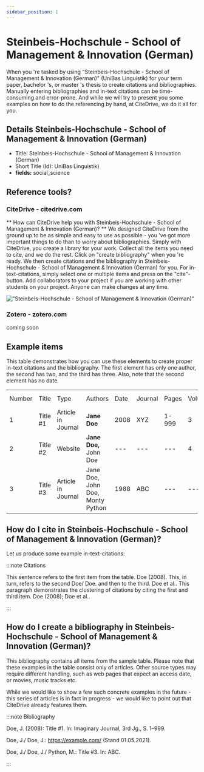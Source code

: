 ```yaml
---
sidebar_position: 1
---
```


# Steinbeis-Hochschule - School of Management & Innovation (German)

When you 're tasked by using "Steinbeis-Hochschule - School of Management & Innovation (German)" (UniBas Linguistik) for your term paper, bachelor 's, or master 's thesis to create citations and bibliographies.
Manually entering bibliographies and in-text citations can be time-consuming and error-prone. And while we will try to present you some examples on how to do the referencing by hand, at CiteDrive, we do it all for you.

## Details  Steinbeis-Hochschule - School of Management & Innovation (German)
* Title: Steinbeis-Hochschule - School of Management & Innovation (German)
* Short Title (Id): UniBas Linguistik)
* **fields:** social_science

## Reference tools?
### CiteDrive - citedrive.com
** How can CiteDrive help you with Steinbeis-Hochschule - School of Management & Innovation (German)? **
We designed CiteDrive from the ground up to be as simple and easy to use as possible - you 've got more important things to do than to worry about bibliographies. Simply with CiteDrive, you create a library for your work. Collect all the items you need to cite, and we do the rest. Click on "create bibliography" when you 're ready. We then create citations and the bibliography in Steinbeis-Hochschule - School of Management & Innovation (German) for you. For in-text-citations, simply select one or multiple items and press on the "cite"-button. Add collaborators to your project if you are working with other students on your project. Anyone can make changes at any time.


!["Steinbeis-Hochschule - School of Management & Innovation (German)"](images/steinbeishochschule--school-of-management-and-innovation-german.svg "Choose Steinbeis-Hochschule - School of Management & Innovation (German) in the CiteDrive App")

### Zotero - zotero.com

coming soon

## Example items

This table demonstrates how you can use these elements to create proper in-text citations and the bibliography. The first element has only one author, the second has two, and the third has three. Also, note that the second element has no date.


<table>
  <tr>
   <td>Number
   </td>
   <td>Title
   </td>
   <td>Type
   </td>
   <td>Authors
   </td>
   <td>Date
   </td>
   <td>Journal
   </td>
   <td>Pages
   </td>
   <td>Volume
   </td>
   <td>Issue
   </td>
   <td>Access Date
   </td>
  </tr>
  <tr>
   <td>1
   </td>
   <td>Title #1
   </td>
   <td>Article in Journal
   </td>
   <td><strong>Jane Doe</strong>
   </td>
   <td>2008
   </td>
   <td>XYZ
   </td>
   <td>1-999
   </td>
   <td>3
   </td>
   <td>2
   </td>
   <td>--
   </td>
  </tr>
  <tr>
   <td>
2
   </td>
   <td>Title #2
   </td>
   <td>Website
   </td>
   <td><strong>Jane Doe, </strong>John Doe
   </td>
   <td>---
   </td>
   <td>---
   </td>
   <td>---
   </td>
   <td>4
   </td>
   <td>---
   </td>
   <td>2020-05-01
   </td>
  </tr>
  <tr>
   <td>3
   </td>
   <td>Title #3
   </td>
   <td>Article in Journal
   </td>
   <td>Jane Doe, John Doe, Monty Python
   </td>
   <td>1988
   </td>
   <td>ABC
   </td>
   <td>---
   </td>
   <td>---
   </td>
   <td>16
   </td>
   <td>---
   </td>
  </tr>
</table>



## How do I cite in  Steinbeis-Hochschule - School of Management & Innovation (German)?

Let us produce some example in-text-citations:

:::note Citations


This sentence refers to the first item from the table. Doe (2008). This, in turn, refers to the second Doe/ Doe.
and then to the third.  Doe et al..
This paragraph demonstrates the clustering of citations by citing the first and third item. Doe (2008); Doe et al..

:::

## How do I create a bibliography in Steinbeis-Hochschule - School of Management & Innovation (German)?

This bibliography contains all items from the sample table. Please note that these examples in the table consist only of articles. Other source types may require different handling, such as web pages that expect an access date, or movies, music tracks etc.

While we would like to show a few such concrete examples in the future - this series of articles is in fact in progress - we would like to point out that CiteDrive already features them.

:::note Bibliography

Doe, J. (2008): Title #1. In: Imaginary Journal, 3rd Jg., S. 1–999.

Doe, J./ Doe, J.: https://example.com/ (Stand 01.05.2021).

Doe, J./ Doe, J./ Python, M.: Title #3. In: ABC.



:::


        
